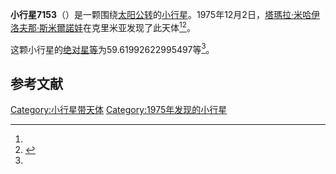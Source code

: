 {{Infobox planet
| bgcolour = #FFFFC0
| name = 7153 Vladzakharov
| symbol = 
| image = 
| caption = 
| discovery = yes
| discovery_ref = 
| discoverer = [[塔瑪拉·米哈伊洛夫那·斯米爾諾娃|塔瑪拉·米哈伊洛夫那·斯米爾諾娃]]
| discovery_site = [[克里米亚|克里米亚]] 
| discovered = 1975年12月2日
| designations = yes
| mp_name = 
| named_after = 
| alt_names = 1975 XP3/ 1975 VM6 / 1982 VE / 1989 SS10
| mp_category = [[主带小行星|主带小行星]]
| orbit_ref = <ref name="a">[http://ssd.jpl.nasa.gov/sbdb.cgi?sstr=7153 7153 Vladzakharov] {{Wayback|url=http://ssd.jpl.nasa.gov/sbdb.cgi?sstr=7153 |date=20201127070025 }}，小行星數據庫瀏覽器（JPL Small-Body Database Browser）－[[美国国家航空航天局|美国国家航空航天局]]喷气推进实验室</ref>
| epoch = 2456400.5 (2013年4月18日更新)
| aphelion = {{convert|2.658547675752806|AU|km|3|abbr=on|lk=out}}
| perihelion = {{convert|2.043042812131509|AU|km|3|abbr=on}}
| semimajor = {{convert|2.350795243942157|AU|km|3|abbr=on}}
| eccentricity = 0.13091418
| period = 1316.499298 [[日|日]]<br />3.6[[儒略年|儒略年]]
| avg_speed = 
| inclination = 2.909516581348269
| asc_node = 5.631227928234507
| mean_anomaly = 
| arg_peri = 59.61992622995497
| satellites = 
| physical_characteristics = yes
| dimensions = 
| mass = 
| density = 
| surface_grav = 
| escape_velocity = 
| sidereal_day = 
| axial_tilt = 
| pole_ecliptic_lat = 
| pole_ecliptic_lon = 
| albedo = 
| temperatures= 
| temp_name1 = 
| mean_temp_1 = 
| max_temp_1 = 
| temp_name2 = 
| max_temp_2 = 
| spectral_type = 
| abs_magnitude = 59.61992622995497
}}

'''小行星7153'''（{{lang-en|7153 Vladzakharov}}）是一颗围绕[[太阳|太阳]][[公转|公转]]的[[小行星|小行星]]。1975年12月2日，[[塔瑪拉·米哈伊洛夫那·斯米爾諾娃|塔瑪拉·米哈伊洛夫那·斯米爾諾娃]]在克里米亚发现了此天体<ref name="a" /><ref>{{cite news|title=小行星列表|url=http://cfa-www.harvard.edu/iau/lists/NumberedMPs.txt|accessdate=2013-07-08|newspaper=哈佛大学|archive-date=2008-05-17|archive-url=https://web.archive.org/web/20080517010638/http://cfa-www.harvard.edu/iau/lists/NumberedMPs.txt|dead-url=no}}</ref>。

这颗小行星的[[绝对星等|绝对星等]]为59.61992622995497等<ref name="a" />。

==参考文献==
{{reflist}}
{{Minor Planet Number|[[小行星7152|小行星7152]]|[[小行星7154|小行星7154]]}}

{{小天体}}

[[Category:小行星带天体|Category:小行星带天体]]
[[Category:1975年发现的小行星|Category:1975年发现的小行星]]

{{asteroid-stub}}